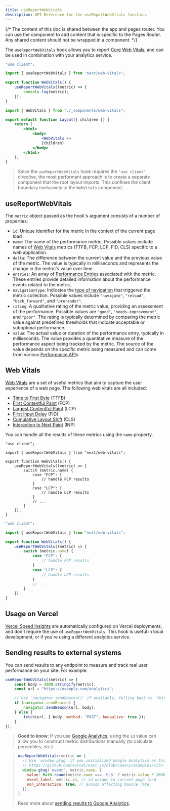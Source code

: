 ```yaml
---
title: useReportWebVitals
description: API Reference for the useReportWebVitals function.
---
```


{/* The content of this doc is shared between the app and pages router. You can use the  component to add content that is specific to the Pages Router. Any shared content should not be wrapped in a component. */}

The `useReportWebVitals` hook allows you to report [Core Web Vitals](https://web.dev/vitals/), and can be used in combination with your analytics service.

```jsx filename="app/_components/web-vitals.js"
"use client";

import { useReportWebVitals } from "next/web-vitals";

export function WebVitals() {
	useReportWebVitals((metric) => {
		console.log(metric);
	});
}
```

```jsx filename="app/layout.js"
import { WebVitals } from "./_components/web-vitals";

export default function Layout({ children }) {
	return (
		<html>
			<body>
				<WebVitals />
				{children}
			</body>
		</html>
	);
}
```

> Since the `useReportWebVitals` hook requires the `"use client"` directive, the most performant approach is to create a separate component that the root layout imports. This confines the client boundary exclusively to the `WebVitals` component.

## useReportWebVitals

The `metric` object passed as the hook's argument consists of a number of properties:

-   `id`: Unique identifier for the metric in the context of the current page load
-   `name`: The name of the performance metric. Possible values include names of [Web Vitals](#web-vitals) metrics (TTFB, FCP, LCP, FID, CLS) specific to a web application.
-   `delta`: The difference between the current value and the previous value of the metric. The value is typically in milliseconds and represents the change in the metric's value over time.
-   `entries`: An array of [Performance Entries](https://developer.mozilla.org/docs/Web/API/PerformanceEntry) associated with the metric. These entries provide detailed information about the performance events related to the metric.
-   `navigationType`: Indicates the [type of navigation](https://developer.mozilla.org/docs/Web/API/PerformanceNavigationTiming/type) that triggered the metric collection. Possible values include `"navigate"`, `"reload"`, `"back_forward"`, and `"prerender"`.
-   `rating`: A qualitative rating of the metric value, providing an assessment of the performance. Possible values are `"good"`, `"needs-improvement"`, and `"poor"`. The rating is typically determined by comparing the metric value against predefined thresholds that indicate acceptable or suboptimal performance.
-   `value`: The actual value or duration of the performance entry, typically in milliseconds. The value provides a quantitative measure of the performance aspect being tracked by the metric. The source of the value depends on the specific metric being measured and can come from various [Performance API](https://developer.mozilla.org/docs/Web/API/Performance_API)s.

## Web Vitals

[Web Vitals](https://web.dev/vitals/) are a set of useful metrics that aim to capture the user
experience of a web page. The following web vitals are all included:

-   [Time to First Byte](https://developer.mozilla.org/docs/Glossary/Time_to_first_byte) (TTFB)
-   [First Contentful Paint](https://developer.mozilla.org/docs/Glossary/First_contentful_paint) (FCP)
-   [Largest Contentful Paint](https://web.dev/lcp/) (LCP)
-   [First Input Delay](https://web.dev/fid/) (FID)
-   [Cumulative Layout Shift](https://web.dev/cls/) (CLS)
-   [Interaction to Next Paint](https://web.dev/inp/) (INP)

You can handle all the results of these metrics using the `name` property.

```tsx filename="app/components/web-vitals.tsx" switcher
"use client";

import { useReportWebVitals } from "next/web-vitals";

export function WebVitals() {
	useReportWebVitals((metric) => {
		switch (metric.name) {
			case "FCP": {
				// handle FCP results
			}
			case "LCP": {
				// handle LCP results
			}
			// ...
		}
	});
}
```

```jsx filename="app/components/web-vitals.js" switcher
"use client";

import { useReportWebVitals } from "next/web-vitals";

export function WebVitals() {
	useReportWebVitals((metric) => {
		switch (metric.name) {
			case "FCP": {
				// handle FCP results
			}
			case "LCP": {
				// handle LCP results
			}
			// ...
		}
	});
}
```

## Usage on Vercel

[Vercel Speed Insights](https://vercel.com/docs/concepts/speed-insights) are automatically configured on Vercel deployments, and don't require the use of `useReportWebVitals`. This hook is useful in local development, or if you're using a different analytics service.

## Sending results to external systems

You can send results to any endpoint to measure and track
real user performance on your site. For example:

```js
useReportWebVitals((metric) => {
	const body = JSON.stringify(metric);
	const url = "https://example.com/analytics";

	// Use `navigator.sendBeacon()` if available, falling back to `fetch()`.
	if (navigator.sendBeacon) {
		navigator.sendBeacon(url, body);
	} else {
		fetch(url, { body, method: "POST", keepalive: true });
	}
});
```

> **Good to know**: If you use [Google Analytics](https://analytics.google.com/analytics/web/), using the
> `id` value can allow you to construct metric distributions manually (to calculate percentiles,
> etc.)

> ```js
> useReportWebVitals(metric => {
>   // Use `window.gtag` if you initialized Google Analytics as this example:
>   // https://github.com/vercel/next.js/blob/canary/examples/with-google-analytics/pages/_app.js
>   window.gtag('event', metric.name, {
>     value: Math.round(metric.name === 'CLS' ? metric.value * 1000 : metric.value), // values must be integers
>     event_label: metric.id, // id unique to current page load
>     non_interaction: true, // avoids affecting bounce rate.
>   });
> }
> ```
>
> Read more about [sending results to Google Analytics](https://github.com/GoogleChrome/web-vitals#send-the-results-to-google-analytics).
